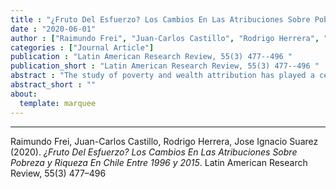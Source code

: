 ```yaml
---
title : "¿Fruto Del Esfuerzo? Los Cambios En Las Atribuciones Sobre Pobreza y Riqueza En Chile Entre 1996 y 2015"
date : "2020-06-01"
author : ["Raimundo Frei", "Juan-Carlos Castillo", "Rodrigo Herrera", "Jose Ignacio Suarez"]
categories : ["Journal Article"]
publication : "Latin American Research Review, 55(3) 477--496 "
publication_short : "Latin American Research Review, 55(3) 477--496 "
abstract : "The study of poverty and wealth attribution has played a central role in the literature on the justification of social inequalities. Research on this topic has examined the extent to which individualistic versus structural reasons are used to explain why some people reach advantaged or disadvantaged positions in comparison to the rest of the population. This article attempts to explain how these reasons have changed over time in Chile, which has experienced vast economic transformation yet has maintained income inequality. From two national surveys produced in 1996 and 2015, descriptive results show that individualistic attributions for poverty and wealth (e.g., personal initiative) have increased and structural reasons (e.g., unemployment, economic policy) have declined. Latent class analysis (LCA) offers a second reading of the data, demonstrating that the decline of structural attributions is related to an increase in people choosing both individualistic and structural reasons for explaining poverty and wealth. Those changes in attribution patterns are discussed within the frame of cultural and economic transformation in Chilean society. El estudio de las atribuciones de pobreza y riqueza ha tenido un rol central en la literatura sobre la justificacion de las desigualdades sociales. La investigacion en esta area ha explorado en que medida se usan razones individualistas versus estructuralistas para explicar por que ciertas personas logran posiciones mas precarias o aventajadas que el resto. En esa linea, este articulo busca dar cuenta de como cambian en el tiempo estas razones, en el contexto de una sociedad que ha tenido grandes transformaciones estructurales en las ultimas decadas, donde ademas se mantiene una alta desigualdad de ingresos, como es el caso de la sociedad chilena. Tomando dos encuestas con representatividad nacional de los anos 1996 y 2015, los resultados indican en un primer nivel descriptivo que han aumentado las atribuciones individualistas sobre el origen de la pobreza y la riqueza--tales como la falta de esfuerzo y la iniciativa personal--y que han bajado las razones de caracter estructural--como el desempleo o las politicas economicas--. No obstante, a traves de un analisis de clases latentes (LCA), se ofrece una segunda aproximacion mas matizada a este fenomeno, mostrando que la baja de atribuciones estructurales se asocia al aumento de personas que atribuyen tanto razones individualistas como estructurales a la pobreza y riqueza, predominando una combinacion de ambas a la hora de significar estos hechos. Estos cambios en los patrones de atribucion se discuten en el marco de las transformaciones economicas y culturales de la sociedad chilena."
abstract_short : ""
about:
  template: marquee
---
```

---


::: {.callout-note title="How to cite this work"}

Raimundo Frei, Juan-Carlos Castillo, Rodrigo Herrera, Jose Ignacio Suarez (2020). *¿Fruto Del Esfuerzo? Los Cambios En Las Atribuciones Sobre Pobreza y Riqueza En Chile Entre 1996 y 2015*. Latin American Research Review, 55(3) 477--496 

:::

